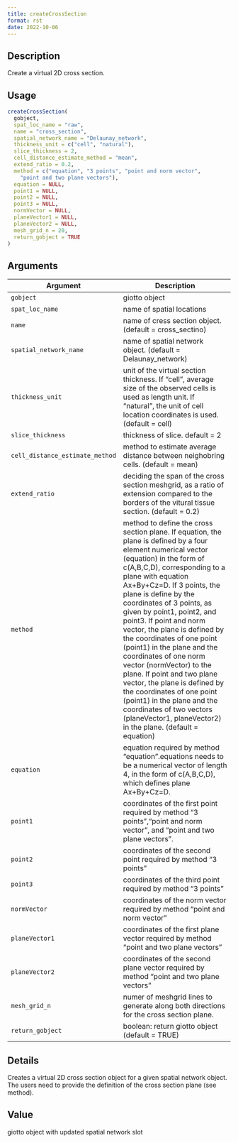 ```yaml
--- 
title: createCrossSection 
format: rst 
date: 2022-10-06 
--- 
```


## Description

Create a virtual 2D cross section.


## Usage

```r
createCrossSection(
  gobject,
  spat_loc_name = "raw",
  name = "cross_section",
  spatial_network_name = "Delaunay_network",
  thickness_unit = c("cell", "natural"),
  slice_thickness = 2,
  cell_distance_estimate_method = "mean",
  extend_ratio = 0.2,
  method = c("equation", "3 points", "point and norm vector",
    "point and two plane vectors"),
  equation = NULL,
  point1 = NULL,
  point2 = NULL,
  point3 = NULL,
  normVector = NULL,
  planeVector1 = NULL,
  planeVector2 = NULL,
  mesh_grid_n = 20,
  return_gobject = TRUE
)
```


## Arguments

Argument      |Description
------------- |----------------
`gobject`     |     giotto object
`spat_loc_name`     |     name of spatial locations
`name`     |     name of cress section object. (default = cross_sectino)
`spatial_network_name`     |     name of spatial network object. (default = Delaunay_network)
`thickness_unit`     |     unit of the virtual section thickness. If "cell", average size of the observed cells is used as length unit. If "natural", the unit of cell location coordinates is used.(default = cell)
`slice_thickness`     |     thickness of slice. default = 2
`cell_distance_estimate_method`     |     method to estimate average distance between neighobring cells. (default = mean)
`extend_ratio`     |     deciding the span of the cross section meshgrid, as a ratio of extension compared to the borders of the vitural tissue section. (default = 0.2)
`method`     |     method to define the cross section plane. If equation, the plane is defined by a four element numerical vector (equation) in the form of c(A,B,C,D), corresponding to a plane with equation Ax+By+Cz=D. If 3 points, the plane is define by the coordinates of 3 points, as given by point1, point2, and point3. If point and norm vector, the plane is defined by the coordinates of one point (point1) in the plane and the coordinates of one norm vector (normVector) to the plane. If point and two plane vector, the plane is defined by the coordinates of one point (point1) in the plane and the coordinates of two vectors (planeVector1, planeVector2) in the plane. (default = equation)
`equation`     |     equation required by method "equation".equations needs to be a numerical vector of length 4, in the form of c(A,B,C,D), which defines plane Ax+By+Cz=D.
`point1`     |     coordinates of the first point required by method "3 points","point and norm vector", and "point and two plane vectors".
`point2`     |     coordinates of the second point required by method "3 points"
`point3`     |     coordinates of the third point required by method "3 points"
`normVector`     |     coordinates of the norm vector required by method "point and norm vector"
`planeVector1`     |     coordinates of the first plane vector required by method "point and two plane vectors"
`planeVector2`     |     coordinates of the second plane vector required by method "point and two plane vectors"
`mesh_grid_n`     |     numer of meshgrid lines to generate along both directions for the cross section plane.
`return_gobject`     |     boolean: return giotto object (default = TRUE)


## Details

Creates a virtual 2D cross section object for a given spatial network object. The users need to provide the definition of the cross section plane (see method).


## Value

giotto object with updated spatial network slot


